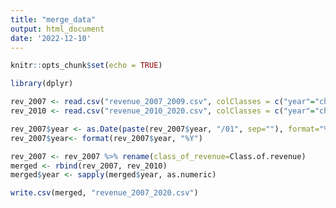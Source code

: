 ```yaml
---
title: "merge_data"
output: html_document
date: '2022-12-10'
---
```


```r
knitr::opts_chunk$set(echo = TRUE)
```

```r
library(dplyr)
```

```r
rev_2007 <- read.csv("revenue_2007_2009.csv", colClasses = c("year"="character"))
rev_2010 <- read.csv("revenue_2010_2020.csv", colClasses = c("year"="character"))
```

```r
rev_2007$year <- as.Date(paste(rev_2007$year, "/01", sep=""), format="%Y/%m/%d")
rev_2007$year<- format(rev_2007$year, "%Y")
```

```r
rev_2007 <- rev_2007 %>% rename(class_of_revenue=Class.of.revenue)
merged <- rbind(rev_2007, rev_2010)
merged$year <- sapply(merged$year, as.numeric)
```

```r
write.csv(merged, "revenue_2007_2020.csv")
```